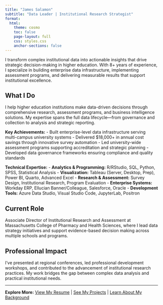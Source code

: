 ```yaml
---
title: "James Salamon"
subtitle: "Data Leader | Institutional Research Strategist"
format:
  html:
    theme: cosmo
    toc: false
    page-layout: full
    css: styles.css
    anchor-sections: false
---
```


I transform complex institutional data into actionable insights that drive strategic decision-making in higher education. With 8+ years of experience, I specialize in building enterprise data infrastructure, implementing assessment programs, and delivering measurable results that support institutional excellence.

## What I Do

I help higher education institutions make data-driven decisions through comprehensive research, assessment programs, and business intelligence solutions. My expertise spans the full data lifecycle—from governance and collection to analysis and strategic reporting.

**Key Achievements:**
- Built enterprise-level data infrastructure serving multi-campus university systems
- Delivered $18,000+ in annual cost savings through innovative survey automation
- Led university-wide assessment programs supporting accreditation and strategic planning
- Developed data governance frameworks ensuring compliance and quality standards

**Technical Expertise:**
- **Analytics & Programming:** R/RStudio, SQL, Python, SPSS, Statistical Analysis
- **Visualization:** Tableau (Server, Desktop, Prep), Power BI, Quarto, Advanced Excel
- **Research & Assessment:** Survey Design, Institutional Research, Program Evaluation
- **Enterprise Systems:** Workday ERP, Ellucian Banner/Colleague, Salesforce, Oracle
- **Development Tools:** Azure Data Studio, Visual Studio Code, JupyterLab, Positron

## Current Role

Associate Director of Institutional Research and Assessment at Massachusetts College of Pharmacy and Health Sciences, where I lead data strategy initiatives and support evidence-based decision making across multiple schools and programs.

## Professional Impact

I've presented at regional conferences, led professional development workshops, and contributed to the advancement of institutional research practices. My work bridges the gap between complex data analysis and practical institutional needs.

---

**Explore More:**
[View My Resume](James Salamon_Resume.qmd) | [See My Projects](projects.qmd) | [Learn About My Background](about.qmd)